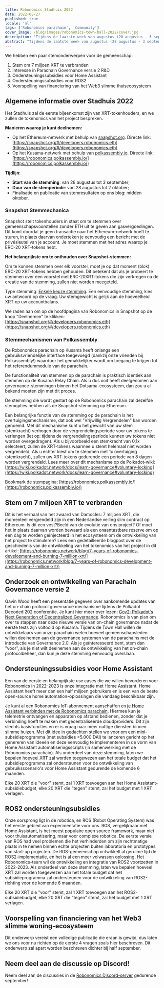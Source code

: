 ```yaml
---
title: Robonomics Stadhuis 2022
date: 2022-08-27
published: true
locale: 'nl'
tags: ['Robonomics parachain', 'Community']
cover_image: /blog/images/robonomics-town-hall-2022/cover.jpg
description: "Tijdens de laatste week van augustus (28 augustus - 3 september) ben je klaar om deel te nemen aan discussies en stemmechanismen met behulp van je XRT-tokens!"
abstract: "Tijdens de laatste week van augustus (28 augustus - 3 september) ben je klaar om deel te nemen aan discussies en stemmechanismen met behulp van je XRT-tokens!"
---
```


We hebben een paar stemonderwerpen voor de gemeenschap:

1. Stem om 7 miljoen XRT te verbranden
2. Interesse in Parachain Governance versie 2 R&D
3. Ondersteuningssubsidies voor Home Assistant
4. Ondersteuningssubsidies voor ROS2
5. Voorspelling van financiering van het Web3 slimme thuisecosysteem

## Algemene informatie over Stadhuis 2022

Het Stadhuis zal de eerste bijeenkomst zijn van XRT-tokenhouders, en we zullen de tokenomics van het project bespreken.

**Manieren waarop je kunt deelnemen:** 

- Op het Ethereum-netwerk met behulp van [snapshot.org](http://snapshot.org/). Directe link: [https://snapshot.org/#/developers.robonomics.eth](https://snapshot.org/#/developers.robonomics.eth)
- Op het Kusama-netwerk met behulp van [polkassembly.io](http://polkassembly.io/). Directe link: [https://robonomics.polkassembly.io/](https://robonomics.polkassembly.io/)

**Tijdlijn:** 

- **Start van de stemming**: van 28 augustus tot 3 september;
- **Duur van de stemperiode**: van 28 augustus tot 2 oktober;
- Finalisatie en publicatie van stemresultaten op ons blog: midden oktober.

### Snapshot Stemmechanica

Snapshot stelt tokenhouders in staat om te stemmen over gemeenschapsvoorstellen zonder ETH uit te geven aan gasvergoedingen. Dit komt doordat je geen transactie naar het Ethereum-netwerk hoeft te sturen, in plaats daarvan onderteken je eenvoudig een bericht met de privésleutel van je account. Je moet stemmen met het adres waarop je ERC-20 XRT-tokens hebt.

**Het belangrijkste om te onthouden over Snapshot-stemmen:**

Om te kunnen stemmen over elk voorstel, moet je op dat moment (blok) ERC-20 XRT-tokens hebben gehouden. Dit betekent dat als je probeert te stemmen over een voorstel met ERC-20XRT-tokens die zijn verkregen na de creatie van de stemming, zullen niet worden meegeteld.

Type stemming: [Enkele keuze stemming](https://docs.snapshot.org/proposals/voting-types#single-choice-voting). Een eenvoudige stemming, kies uw antwoord op de vraag. Uw stemgewicht is gelijk aan de hoeveelheid XRT op uw accountbalans.

We raden aan om op de hoofdpagina van Robonomics in Snapshot op de knop "Deelnemen" te klikken: [https://snapshot.org/#/developers.robonomics.eth](https://snapshot.org/#/developers.robonomics.eth)

### Stemmechanismen van Polkassembly

De Robonomics parachain op Kusama heeft onlangs een gebruiksvriendelijke interface toegevoegd (dankzij onze vrienden bij Polkassembly!) waardoor het gemakkelijker wordt om toegang te krijgen tot het referendummodule van de parachain.

De functionaliteit van stemmen op de parachain is praktisch identiek aan stemmen op de Kusama Relay Chain. Als u dus ooit heeft deelgenomen aan governance-stemmingen binnen het Dotsama-ecosysteem, dan zou u al bekend moeten zijn met dit proces.

De stemming die wordt gestart op de Robonomics parachain zal dezelfde stemopties hebben als de Snapshot-stemming op Ethereum.

Een belangrijke functie van de stemming op de parachain is het overtuigingsmechanisme, dat ook wel "Vrijwillig Vergrendelen" kan worden genoemd. Met dit mechanisme kunt u het gewicht van uw stem (stemkracht) verhogen door de vergrendelingsperiode voor uw tokens te verlengen (let op: tijdens de vergrendelingsperiode kunnen uw tokens niet worden overgedragen). Als u bijvoorbeeld een stemkracht van 0,1x selecteert, zullen de XRT-tokens waarmee u stemt helemaal niet worden vergrendeld. Als u echter kiest om te stemmen met 1x overtuiging (stemkracht), zullen uw XRT-tokens gedurende een periode van 8 dagen worden vergrendeld. Lees meer over dit mechanisme op de Polkadot-wiki: [https://wiki.polkadot.network/docs/learn-governance#voluntary-locking](https://wiki.polkadot.network/docs/learn-governance#voluntary-locking)

Bookmark de stempagina: [https://robonomics.polkassembly.io/](https://robonomics.polkassembly.io/)

## Stem om 7 miljoen XRT te verbranden

Dit is het verhaal van het zwaard van Damocles: 7 miljoen XRT, die momenteel vergrendeld zijn in een Nederlandse veiling slim contract op Ethereum. Is dit een vest?Beeld van de evolutie van ons project? Of moet het in plaats daarvan worden bewaard als een onaantastbare reserve om op een dag te worden geïnjecteerd in het ecosysteem om de ontwikkeling van het project te stimuleren? Lees een gedetailleerde blogpost over de geschiedenis van de ontwikkeling van het tokenomics van het project in dit artikel: [https://robonomics.network/blog/7-years-of-robonomics-development-and-burning-7-million-xrt/](https://robonomics.network/blog/7-years-of-robonomics-development-and-burning-7-million-xrt/)

## Onderzoek en ontwikkeling van Parachain Governance versie 2

Gavin Wood heeft een presentatie gegeven over aankomende updates van het on-chain protocol governance mechanisme tijdens de Polkadot Decoded 202 conferentie. Je kunt hier meer over lezen: [Gov2: Polkadot's Next Generation of Decentralized Governance](https://polkadot.network/blog/gov2-polkadots-next-generation-of-decentralised-governance/). Robonomics is van plan om over te stappen naar deze nieuwe versie van on-chain governance nadat de eerste tests zijn voltooid op Kusama. Tijdens de Town Hall willen de ontwikkelaars van onze parachain weten hoeveel gemeenschapsleden willen deelnemen aan de governance systemen van de parachains met de introductie van Governance 2.0. Als je geïnteresseerd bent, stem dan "voor", als je niet wilt deelnemen aan de ontwikkeling van het on-chain protocolbeheer, dan kun je deze stemming eenvoudig overslaan.

## Ondersteuningssubsidies voor Home Assistant

Een van de eerste en belangrijkste use cases die we willen bevorderen voor Robonomics in 2022-2023 is onze integratie met Home Assistant. Home Assistant heeft meer dan een half miljoen gebruikers en is een van de beste open-source home automation-oplossingen die vandaag beschikbaar zijn.

Je kunt al een Robonomics IoT-abonnement aanschaffen en [je Home Assistant verbinden met de Robonomics parachain](https://wiki.robonomics.network/docs/en/home-assistant-begin/). Hiermee kun je telemetrie ontvangen en apparaten op afstand bedienen, zonder dat je verbinding hoeft te maken met gecentraliseerde cloudproviders. Dit zijn slechts basisfuncties en er is vraag naar meer nuttige diensten binnen slimme huizen. Met dit idee in gedachten stellen we voor om een mini-subsidieprogramma (met subsidies \<5.000 DAI) te lanceren gericht op het genereren van ideeën en deze eenvoudig te implementeren in de vorm van Home Assistant automatiseringsscripts (in samenwerking met de Robonomics parachain). Als onderdeel van deze stemming, laten we bepalen hoeveel.XRT zal worden toegewezen aan het totale budget dat het subsidieprogramma zal ondersteunen voor de ontwikkeling van gebruiksscenario's voor Home Assistant gedurende de komende 6 maanden.

Elke 20 XRT die "voor" stemt, zal 1 XRT toevoegen aan het Home Assistant-subsidiebudget, elke 20 XRT die "tegen" stemt, zal het budget met 1 XRT verlagen.

## ROS2 ondersteuningsubsidies

Onze oorsprong ligt in de robotica, en ROS (Robot Operating System) was het eerste gebied van experimentatie voor ons. ROS, vergelijkbaar met Home Assistant, is het meest populaire open source framework, maar niet voor thuisautomatisering, maar voor complexe robotica. De eerste versie van ROS had veel problemen die het verhinderden om zijn rechtmatige plaats in te nemen binnen echte projecten buiten laboratoria en prototypes van start-up projecten. De ROS-gemeenschap ontwikkelt al geruime tijd de ROS2-implementatie, en het is al een meer volwassen oplossing. Het Robonomics-team wil de ontwikkeling en integratie van ROS2 voortzetten in 2022-2023. Als onderdeel van deze stemming, laten we bepalen hoeveel XRT zal worden toegewezen aan het totale budget dat het subsidieprogramma zal ondersteunen voor de ontwikkeling van ROS2-richting voor de komende 6 maanden.

Elke 20 XRT die "voor" stemt, zal 1 XRT toevoegen aan het ROS2-subsidiebudget, elke 20 XRT die "tegen" stemt, zal het budget met 1 XRT verlagen.

## Voorspelling van financiering van het Web3 slimme woning-ecosysteem

Dit onderwerp vereist een volledige publicatie die eraan is gewijd, dus laten we ons voor nu richten op de eerste 4 vragen zoals hier beschreven. Dit onderwerp zal apart worden beschreven dichter bij half september.

## Neem deel aan de discussie op Discord!

Neem deel aan de discussies in de [Robonomics Discord-server](https://discord.gg/9ZSpkET9BQ) gedurende september!